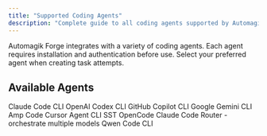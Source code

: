 ```yaml
---
title: "Supported Coding Agents"
description: "Complete guide to all coding agents supported by Automagik Forge, including installation and authentication instructions"
---
```


Automagik Forge integrates with a variety of coding agents. Each agent requires installation and authentication before use. Select your preferred agent when creating task attempts.

## Available Agents

<CardGroup cols={2}>
<Card title="Claude Code" icon="https://www.vibekanban.com/images/logos/claude.svg" href="/agents/claude-code">
Claude Code CLI
</Card>

<Card title="OpenAI Codex" icon="https://www.vibekanban.com/images/logos/openai-logo.svg" href="/agents/openai-codex">
OpenAI Codex CLI
</Card>

<Card title="GitHub Copilot" icon="https://www.vibekanban.com/images/logos/github-copilot-logo.svg" href="/agents/github-copilot">
GitHub Copilot CLI
</Card>

<Card title="Gemini CLI" icon="https://www.vibekanban.com/images/logos/gemini-logo.svg" href="/agents/gemini-cli">
Google Gemini CLI
</Card>

<Card title="Amp" icon="https://www.vibekanban.com/images/logos/amp-logo.svg" href="/agents/amp">
Amp Code
</Card>

<Card title="Cursor Agent CLI" icon="https://www.vibekanban.com/images/logos/cursor-logo-light.png" href="/agents/cursor-cli">
Cursor Agent CLI 
</Card>

<Card title="OpenCode" icon="https://www.vibekanban.com/images/logos/opencode-light.svg" href="/agents/opencode">
SST OpenCode
</Card>

<Card title="Claude Code Router" icon="https://www.vibekanban.com/images/logos/claude.svg#" href="/agents/ccr">
Claude Code Router - orchestrate multiple models
</Card>

<Card title="Qwen Code" icon="https://www.vibekanban.com/images/logos/qwen-logo.png#" href="/agents/qwen-code">
Qwen Code CLI
</Card>
</CardGroup>
